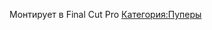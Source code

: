 
{{Инфобокс для пуперов
|title2=Kekusmajestics
|другие_ники=
|image3=[[Файл:Kek.jpg|thumb]]
|caption3=
|сферы_творчества=
|год_начала=2017
|image4=
|caption4=
|имя_фамилия=
|дата_рождения=
|место_проживания=
|ссылки=[https://www.youtube.com/channel/UC4K_LWX7Jc8uCkrkUcWpLkg канал]
}}

Монтирует в Final Cut Pro
[[Категория:Пуперы]]